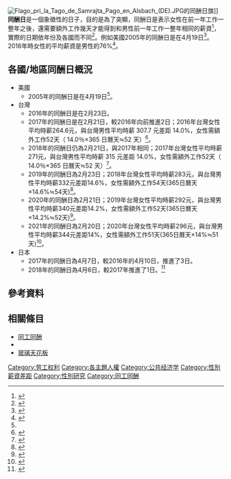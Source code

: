 [[File:Flago_pri_la_Tago_de_Samrajta_Pago_en_Alsbach_(DE).JPG|thumb]]的同酬日旗]]
'''同酬日'''是一個象徵性的日子，目的是為了突顯{{le|男女工資差距|gender pay gap}}，同酬日是表示女性在前一年工作一整年之後，還需要額外工作幾天才能得到和男性前一年工作一整年相同的薪資<ref>{{cite web | url=http://www.mol.gov.tw/announcement/2099/24956/ | title=我國105年同酬日為2月23日，較去年向前推進1天。 | publisher=中華民國勞動部 | date=2016-04-18 | accessdate=2017-03-02 | archive-date=2018-03-25 | archive-url=https://web.archive.org/web/20180325171233/https://www.mol.gov.tw/announcement/2099/24956/ | dead-url=no }}</ref>，實際的日期依年份及各國而不同<ref name=":0">{{Cite web|url=http://www.pay-equity.org/day.html|title=Equal Pay Day|website=www.pay-equity.org|access-date=2016-04-26|archive-date=2021-02-11|archive-url=https://web.archive.org/web/20210211233002/https://www.pay-equity.org/day.html|dead-url=no}}</ref>。例如美國2005年的同酬日是在4月19日<ref name=":1">{{Cite web|url=http://www.pay-equity.org/day-kit-activities.html#2005|title=Equal Pay Day events|website=www.pay-equity.org|access-date=2016-04-26|archive-date=2020-09-24|archive-url=https://web.archive.org/web/20200924012501/https://www.pay-equity.org/day-kit-activities.html#2005|dead-url=no}}</ref>。2016年時女性的平均薪資是男性的76%<ref>{{Cite web|url=http://www.aauw.org/research/the-simple-truth-about-the-gender-pay-gap/|title=The Simple Truth about the Gender Pay Gap (Spring 2016)|website=AAUW: Empowering Women Since 1881|language=en-US|access-date=2016-04-26|archive-date=2016-04-25|archive-url=https://web.archive.org/web/20160425000709/http://www.aauw.org/research/the-simple-truth-about-the-gender-pay-gap/|dead-url=no}}</ref>。

== 各國/地區同酬日概況 ==
* 美國
** 2005年的同酬日是在4月19日<ref name=":1" />。
* 台灣
** 2016年的同酬日是在2月23日。
** 2017年的同酬日是在2月21日，較2016年向前推進2日；2016年台灣女性平均時薪264.6元，與台灣男性平均時薪 307.7 元差距 14.0%，女性需額外工作52天（ 14.0％×365 日曆天≒52 天）<ref>{{Cite web|url=https://www.mol.gov.tw/announcement/2099/31376/|title=我國106年「同酬日」為2月21日，較去年向前推進2天。|accessdate=2018-03-24|date=2017-02-24|last=中華民國勞動部|work=中華民國勞動部|language=zh-TW|archive-date=2020-11-25|archive-url=https://web.archive.org/web/20201125161349/https://www.mol.gov.tw/announcement/2099/31376/|dead-url=no}}</ref>。
** 2018年的同酬日仍為2月21日，與2017年相同；2017年台灣女性平均時薪271元，與台灣男性平均時薪 315 元差距 14.0%，女性需額外工作52天（ 14.0％×365 日曆天≒52 天）<ref>{{Cite web|url=https://www.mol.gov.tw/announcement/2099/36331/|title=我國107年同酬日為2月21日。|accessdate=2018-03-24|date=2018-03-01|last=中華民國勞動部|work=中華民國勞動部|language=zh-TW|archive-url=https://web.archive.org/web/20180324223931/https://www.mol.gov.tw/announcement/2099/36331/|archive-date=2018-03-24|dead-url=yes}}</ref>。
** 2019年的同酬日為2月23日；2018年台灣女性平均時薪283元，與台灣男性平均時薪332元差距14.6%，女性需額外工作54天(365日曆天×14.6%≒54天)<ref>{{Cite web|url=https://www.mol.gov.tw/announcement/2099/39419/|title=我國108年同酬日為2月23日，維持與去年同天。|access-date=2021-05-01|archive-date=2021-05-01|archive-url=https://web.archive.org/web/20210501173551/https://www.mol.gov.tw/announcement/2099/39419/|dead-url=no}}</ref>。
** 2020年的同酬日為2月21日；2019年台灣女性平均時薪292元，與台灣男性平均時薪340元差距14.2%，女性需額外工作52天(365日曆天×14.2%≒52天)<ref>{{Cite web|url=https://www.mol.gov.tw/announcement/2099/44495/|title=我國109年「同酬日」為2月21日。|access-date=2021-05-01|archive-date=2021-05-01|archive-url=https://web.archive.org/web/20210501173555/https://www.mol.gov.tw/announcement/2099/44495/|dead-url=no}}</ref>。
** 2021年的同酬日為2月20日；2020年台灣女性平均時薪296元，與台灣男性平均時薪344元差距14%，女性需額外工作51天(365日曆天×14%≒51天)<ref>{{Cite web|url=https://www.mol.gov.tw/announcement/2099/47746/|title=我國110年「同酬日」為2月20日。|access-date=2021-05-01|archive-date=2021-05-01|archive-url=https://web.archive.org/web/20210501173558/https://www.mol.gov.tw/announcement/2099/47746/|dead-url=no}}</ref>。
* 日本
** 2017年的同酬日為4月7日，較2016年的4月10日，推進了3日。
** 2018年的同酬日為4月6日，較2017年推進了1日。<ref>{{Cite web|url=http://bpw-japan.jp/japanese/epd.html|title=日本ＢＰＷ連合会　【イコール・ペイ・デイ】|accessdate=2018-03-24|work=bpw-japan.jp|language=ja|archive-date=2018-03-24|archive-url=https://web.archive.org/web/20180324223816/http://bpw-japan.jp/japanese/epd.html|dead-url=no}}</ref>

==參考資料==
{{reflist}}

==相關條目==
{{Portal|女权主义}}

*[[同工同酬|同工同酬]]
*{{le|男女工資差距|gender pay gap}}
*[[玻璃天花板|玻璃天花板]]
[[Category:劳工权利|Category:劳工权利]]
[[Category:各主題人權|Category:各主題人權]]
[[Category:公共经济学|Category:公共经济学]]
[[Category:性別薪資差距|Category:性別薪資差距]]
[[Category:性別研究|Category:性別研究]]
[[Category:同工同酬|Category:同工同酬]]